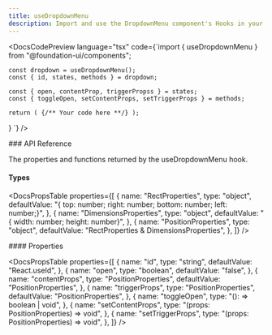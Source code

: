 ```yaml
---
title: useDropdownMenu
description: Import and use the DropdownMenu component's Hooks in your project.
---
```


<DocsCodePreview
  language="tsx"
  code={`import { useDropdownMenu } from "@foundation-ui/components";

    const dropdown = useDropdownMenu();
    const { id, states, methods } = dropdown;

    const { open, contentProp, triggerPropss } = states;
    const { toggleOpen, setContentProps, setTriggerProps } = methods;

    return ( {/** Your code here **/} );

}
`} />

<DocsSection className="m-y-large-10">
### API Reference

<DocsTextBlock>
  <p>The properties and functions returned by the useDropdownMenu hook.</p>
</DocsTextBlock>

</DocsSection>

<DocsSection className="m-y-large-10">

#### Types

<DocsPropsTable
  properties={[
    {
      name: "RectProperties",
      type: "object",
      defaultValue:
        "{ top: number; right: number; bottom: number; left: number;}",
    },
    {
      name: "DimensionsProperties",
      type: "object",
      defaultValue: "{ width: number; height: number}",
    },
    {
      name: "PositionProperties",
      type: "object",
      defaultValue: "RectProperties & DimensionsProperties",
    },
  ]}
/>

</DocsSection>

<DocsSection className="m-y-large-10">
#### Properties

<DocsPropsTable
  properties={[
    {
      name: "id",
      type: "string",
      defaultValue: "React.useId",
    },
    {
      name: "open",
      type: "boolean",
      defaultValue: "false",
    },
    {
      name: "contentProps",
      type: "PositionProperties",
      defaultValue: "PositionProperties",
    },
    {
      name: "triggerProps",
      type: "PositionProperties",
      defaultValue: "PositionProperties",
    },
    {
      name: "toggleOpen",
      type: "():  => boolean | void",
    },
    {
      name: "setContentProps",
      type: "(props: PositionProperties) => void",
    },
    {
      name: "setTriggerProps",
      type: "(props: PositionProperties) => void",
    },
  ]}
/>

</DocsSection>

<DocsFooter
  prev="/docs/components-hooks/use-dialog"
  next="/docs/components-hooks/use-field"
/>
